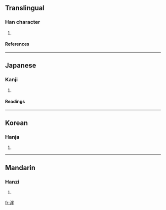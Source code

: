==Translingual==
===Han character===
{{Han char|rn=85|rad=水|as=11|sn=14|four=|canj=水山一土 (EUMG)}}
# {{defn|Han|sort=水11}}
====References====
{{Han ref|kx=0644.250|dkj=18105|dj=1053.030|hdz=31724.010|uh=6F04|ud=28420}}

----
==Japanese==
===Kanji===
{{ja-kanji|grade=|rs=水11}}
# {{defn|Japanese}} 
====Readings====
{{ja-readings|on=[[がい]] (gai)|kun=[[はて]] (hate)}}

----
==Korean==
===Hanja===
{{ko-hanja|hangeul=애|eumhun=|rv=ae|mr=ae|y=ya}}
# {{defn|Korean}}

----
==Mandarin==
===Hanzi===
{{cmn-hanzi|pin=[[yá]] (ya2)|wg=ya<sup>2</sup>}}
# {{defn|Mandarin}}

[[fr:漄]]